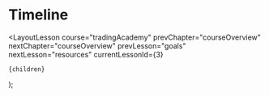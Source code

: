
# Timeline

  <LayoutLesson
    course="tradingAcademy"
    prevChapter="courseOverview"
    nextChapter="courseOverview"
    prevLesson="goals"
    nextLesson="resources"
    currentLessonId={3}
  >
    {children}
  </LayoutLesson>
);
